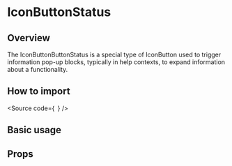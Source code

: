 

<Meta of={Stories} />

<H1>IconButtonStatus</H1>

<H2>Overview</H2>

The IconButtonButtonStatus is a special type of IconButton used to trigger information pop-up blocks,
typically in help contexts, to expand information about a functionality.

<H2>How to import</H2>

<Source
  code={`
`}
/>

<H2>Basic usage</H2>

<Canvas of={Stories.Base} />

<H2>Props</H2>

<ArgTypes of={Stories} />
